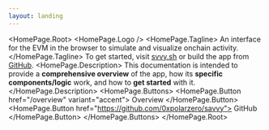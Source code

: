 ```yaml
---
layout: landing
---
```



<HomePage.Root>
  <HomePage.Logo />
  <HomePage.Tagline>
    An interface for the EVM in the browser to simulate and visualize onchain
    activity.
  </HomePage.Tagline>
  <Callout type="note">
    To get started, visit [svvy.sh](https://svvy.sh) or build the app from
    [GitHub](https://github.com/0xpolarzero/savvy).
  </Callout>
  <HomePage.Description>
    This documentation is intended to provide a **comprehensive overview** of
    the app, how its **specific components/logic** work, and how to **get
    started** with it.
  </HomePage.Description>
  <HomePage.Buttons>
    <HomePage.Button href="/overview" variant="accent">
      Overview
    </HomePage.Button>
    <HomePage.Button href="https://github.com/0xpolarzero/savvy">
      GitHub
    </HomePage.Button>
  </HomePage.Buttons>
</HomePage.Root>
